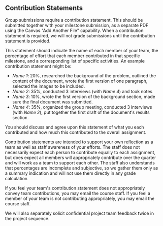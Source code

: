 ## Contribution Statements

Group submissions require a contribution statement.
This should be submitted together with your milestone submission,
as a separate PDF using the Canvas "Add Another File" capability.
When a contribution statement is required, we will not grade submissions until the contribution statement is provided.

This statement should indicate the name of each member of your team,
the percentage of effort that each member contributed in that specific milestone,
and a corresponding list of specific activities.
An example contribution statement might be:

- *Name 1*: 20%, researched the background of the problem, outlined the content of the document, wrote the first version of one paragraph, selected the images to be included.
- *Name 2*: 35%, conducted 3 interviews (with *Name 4*) and took notes.
- *Name 3*: 10%, wrote the first version of the background section, made sure the final document was submitted.
- *Name 4*: 35%, organized the group meeting, conducted 3 interviews (with *Name 2*), put together the first draft of the document's results section.

You should discuss and agree upon this statement of what you each contributed and how much this contributed to the overall assignment.

Contribution statements are intended to support your own reflection as a team as well as staff awareness of your efforts.
The staff does not necessarily expect each person to contribute equally to each assignment,
but does expect all members will appropriately contribute over the quarter and will work as a team to support each other.
The staff also understands that percentages are incomplete and subjective,
so we gather them only as a summary indication and will not use them directly in any grade calculation.

If you feel your team's contribution statement does not appropriately convey team contributions, you may email the course staff.
If you feel a member of your team is not contributing appropriately, you may email the course staff.

We will also separately solicit confidential project team feedback twice in the project sequence.
